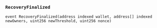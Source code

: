 ### `RecoveryFinalized`
```solidity
event RecoveryFinalized(address indexed wallet, address[] indexed newOwners, uint256 newThreshold, uint256 nonce)
```


